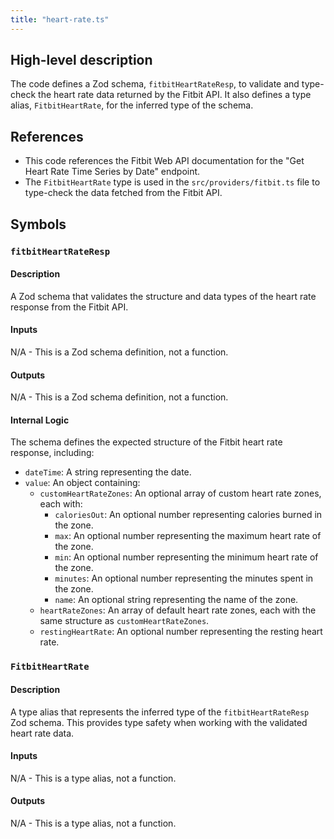 ```yaml
---
title: "heart-rate.ts"
---
```


## High-level description
The code defines a Zod schema, `fitbitHeartRateResp`, to validate and type-check the heart rate data returned by the Fitbit API. It also defines a type alias, `FitbitHeartRate`, for the inferred type of the schema.

## References
- This code references the Fitbit Web API documentation for the "Get Heart Rate Time Series by Date" endpoint.
- The `FitbitHeartRate` type is used in the `src/providers/fitbit.ts` file to type-check the data fetched from the Fitbit API.

## Symbols
### `fitbitHeartRateResp`
#### Description
A Zod schema that validates the structure and data types of the heart rate response from the Fitbit API.

#### Inputs
N/A - This is a Zod schema definition, not a function.

#### Outputs
N/A - This is a Zod schema definition, not a function.

#### Internal Logic
The schema defines the expected structure of the Fitbit heart rate response, including:
- `dateTime`: A string representing the date.
- `value`: An object containing:
    - `customHeartRateZones`: An optional array of custom heart rate zones, each with:
        - `caloriesOut`: An optional number representing calories burned in the zone.
        - `max`: An optional number representing the maximum heart rate of the zone.
        - `min`: An optional number representing the minimum heart rate of the zone.
        - `minutes`: An optional number representing the minutes spent in the zone.
        - `name`: An optional string representing the name of the zone.
    - `heartRateZones`: An array of default heart rate zones, each with the same structure as `customHeartRateZones`.
    - `restingHeartRate`: An optional number representing the resting heart rate.

### `FitbitHeartRate`
#### Description
A type alias that represents the inferred type of the `fitbitHeartRateResp` Zod schema. This provides type safety when working with the validated heart rate data.

#### Inputs
N/A - This is a type alias, not a function.

#### Outputs
N/A - This is a type alias, not a function.
